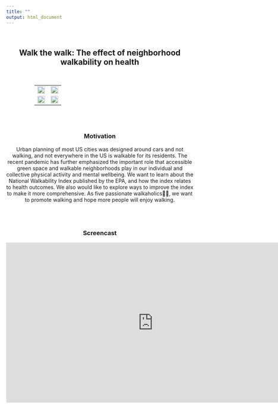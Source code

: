 ```yaml
---
title: ""
output: html_document
---
```


<br>

<center>
## **Walk the walk: The effect of neighborhood walkability on health**
<center>

<br>
<center><table style="table-layout: fixed; width: 70%"></center>
  <tr>
    <td><img src="images/index_park.jpeg" style="width:100%"></td>
    <td><img src="images/index_city.jpeg" style="width:100%"></td>
  </tr>
  <tr>
    <td><img src="images/index_highway.jpeg" style="width:100%"></td> 
    <td><img src="images/index_road.jpeg" style="width:100%"></td>
  </tr>
</table>
</br>
<br>

### Motivation

Urban planning of most US cities was designed around cars and not walking, and not everywhere in the US is walkable for its residents. The recent pandemic has further emphasized the important role that accessible green space and walkable neighborhoods play in our individual and collective physical activity and mental wellbeing. We want to learn about the National Walkability Index published by the EPA, and how the index relates to health outcomes. We also would like to explore ways to improve the index to make it more comprehensive. As five passionate walkaholics🚶🏻‍️, we want to promote walking and hope more people will enjoy walking.

<br>
<br>

### Screencast

<center>
<iframe width="789" height="431" src="https://www.youtube.com/embed/2abdgbuU0Ow" title="Walkability & Health" frameborder="0" allow="accelerometer; autoplay; clipboard-write; encrypted-media; gyroscope; picture-in-picture" allowfullscreen></iframe>
</center>

<br>
